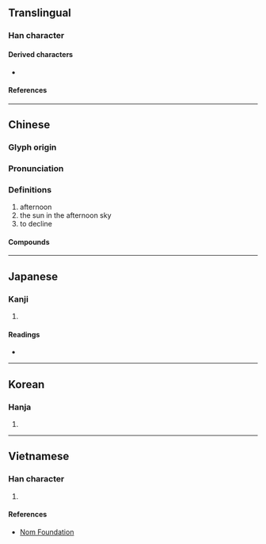 {{character info}}
==Translingual==

===Han character===
{{Han char|rn=72|rad=日|as=04|sn=8|four=60281|canj=AMO|ids=⿱日仄}}

====Derived characters====
* {{l|mul|[[𦝈]]}}

====References====
{{Han ref|kx=0490.350|dkj=13785|dj=0852.020|hdz=21489.030|uh=6603}}

----

==Chinese==
{{zh-forms|alt=𣅔,𣅳,昗,𣅛,𣅦}}

===Glyph origin===
{{Han etym}}

===Pronunciation===
{{zh-pron
|m=zè
|c=zak1
|mc=
|oc=y
|cat=
}}

===Definitions===
{{zh-hanzi}}

# afternoon
# the sun in the afternoon sky
# to decline

====Compounds====
{{zh-der|日昃|昃食宵衣|日昃忘食|日中則昃|昏昃|昃晷}}

----

==Japanese==

===Kanji===
{{ja-kanji|grade=|rs=日04}}

# {{rfdef|ja|sort=日04}}

====Readings====
* {{ja-readings|on=[[そく]] (soku), [[しょく]] (shoku)|kun=[[かたむく]] (katamuku)}}

----

==Korean==

===Hanja===
{{ko-hanja|hangeul=기울 측|eumhun=|rv=Giul Cheuk|mr=giul Chuk}}

# {{rfdef|ko|sort=日04}}

----

==Vietnamese==

===Han character===
{{vi-readings|rs=日04|reading=chắc, trắc}}

# {{rfdef|vi|sort=日04}}

====References====
* [http://nomfoundation.org/common/nom_details.php?codepoint=6603 Nom Foundation]